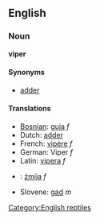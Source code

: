 ==English==
===Noun===
'''viper'''

====Synonyms====
*[[adder]]

====Translations====
*[[Bosnian]]: [[guja]] ''f''
*Dutch: [[adder#Dutch|adder]]
*French: [[vipère]] ''f''
*German: Viper ''f''
*Latin: [[vipera]] ''f''
*{{pl}}: [[żmija]] ''f''
*Slovene: [[gad]] ''m''

[[Category:English reptiles]]